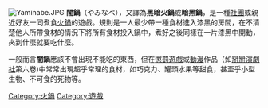 {{unreferenced|time=2015-03-28T17:08:46+00:00}}
[[File:Yaminabe.JPG|thumb]]
'''闇鍋'''（やみなべ），又譯為'''黑暗火鍋'''或'''暗黑鍋'''，是一種[[社團|社團]]或親近好友一同煮食[[火鍋|火鍋]]的遊戲。規則是一人最少帶一種食材進入漆黑的房間，在不清楚他人所帶食材的情況下將所有食材投入鍋中，煮好之後同樣在一片漆黑中開動，夾到什麼就要吃什麼。

一般而言'''闇鍋'''應該不會出現不能吃的東西，但在[[懲罰遊戲|懲罰遊戲]]或[[動漫|動漫]]作品（如[[掰掰演劇社|掰掰演劇社]]第六卷)中常常出現超乎常理的食材，如巧克力、罐頭水果等甜食，甚至乎小型生物、不可食的死物等。

{{Food-and-drink-stub}}

[[Category:火鍋|Category:火鍋]]
[[Category:遊戲|Category:遊戲]]